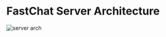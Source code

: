 # FastChat Server Architecture
![server arch](https://github.com/lm-sys/FastChat/raw/main/assets/server_arch.png)
